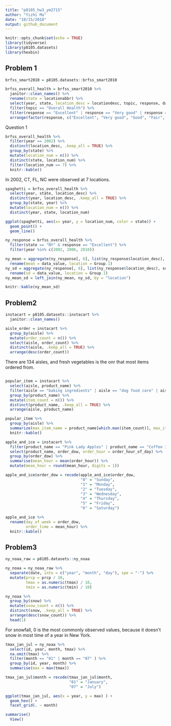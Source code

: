 ```yaml
---
title: "p8105_hw3_ym2715"
author: "Yizhi Ma"
date: "10/15/2018"
output: github_document
---
```


```r
knitr::opts_chunk$set(echo = TRUE)
library(tidyverse)
library(p8105.datasets)
library(hexbin)
```

## Problem 1

```r
brfss_smart2010 = p8105.datasets::brfss_smart2010

brfss_overall_health = brfss_smart2010 %>% 
  janitor::clean_names() %>% 
  rename(state = locationabbr) %>% 
  select(year, state, location_desc = locationdesc, topic, response, data_value) %>% 
  filter(topic == "Overall Health") %>% 
  filter(response == "Excellent" | response == "Very good" | response == "Good" | response == "Fair" | response == "Poor") %>% 
  arrange(factor(response, c("Excellent", "Very good", "Good", "Fair", "Poor"))) 
```
Question 1

```r
brfss_overall_health %>% 
  filter(year == 2002) %>% 
  distinct(location_desc, .keep_all = TRUE) %>% 
  group_by(state) %>% 
  mutate(location_num = n()) %>% 
  distinct(state, location_num) %>% 
  filter(location_num == 7) %>% 
  knitr::kable()  
```
  
  In 2002, CT, FL, NC were observed at 7 locations.

```r
spaghetti = brfss_overall_health %>% 
  select(year, state, location_desc) %>% 
  distinct(year, location_desc, .keep_all = TRUE) %>% 
  group_by(state, year) %>% 
  mutate(location_num = n()) %>% 
  distinct(year, state, location_num)

ggplot(spaghetti, aes(x= year, y = location_num, color = state)) +
  geom_point() +
  geom_line()
```

```r
ny_response = brfss_overall_health %>% 
  filter(state == "NY" & response == "Excellent") %>% 
  filter(year %in% c(2002, 2006, 2010)) 

ny_mean = aggregate(ny_response[, 6], list(ny_response$location_desc), mean) %>% 
  rename(mean = data_value, location = Group.1)
ny_sd = aggregate(ny_response[, 6], list(ny_response$location_desc), sd) %>% 
  rename(sd = data_value, location = Group.1)
ny_mean_sd = left_join(ny_mean, ny_sd, by = "location")

knitr::kable(ny_mean_sd)
```

## Problem2
```r
instacart = p8105.datasets::instacart %>% 
  janitor::clean_names()
```

```r
aisle_order = instacart %>% 
  group_by(aisle) %>% 
  mutate(order_count = n()) %>% 
  select(aisle, order_count) %>% 
  distinct(aisle, .keep_all = TRUE) %>% 
  arrange(desc(order_count))
```

There are 134 aisles, and fresh vegetables is the onr that most items ordered from.  

```r

```


```r
popular_item = instacart %>% 
  select(aisle, product_name) %>% 
  filter(aisle == "baking ingredients" | aisle == "dog food care" | aisle == "packaged vegetables fruits") %>% 
  group_by(product_name) %>% 
  mutate(item_count = n()) %>% 
  distinct(product_name, .keep_all = TRUE) %>% 
  arrange(aisle, product_name) 

popular_item %>% 
  group_by(aisle) %>%
  summarize(max_item_name = product_name[which.max(item_count)], max_item_count = max(item_count)) %>% 
  knitr::kable()

```

```r
apple_and_ice = instacart %>% 
  filter(product_name == "Pink Lady Apples" | product_name == "Coffee Ice Cream") %>% 
  select(product_name, order_dow, order_hour = order_hour_of_day) %>% 
  group_by(order_dow) %>% 
  summarise(mean_hour = mean(order_hour)) %>% 
  mutate(mean_hour = round(mean_hour, digits = 1)) 

apple_and_ice$order_dow = recode(apple_and_ice$order_dow, 
                                 "0" = "Sunday",
                                 "1" = "Monday",
                                 "2" = "Tuesday",
                                 "3" = "Wednesday",
                                 "4" = "Thursday",
                                 "5" = "Friday",
                                 "6" = "Saturday")

apple_and_ice %>% 
  rename(day_of_week = order_dow,
         order_time = mean_hour) %>% 
  knitr::kable()
```

## Problem3

```r
ny_noaa_raw = p8105.datasets::ny_noaa
```

```r
ny_noaa = ny_noaa_raw %>% 
  separate(date, into = c("year", "month", "day"), spe = "-") %>% 
  mutate(prcp = prcp / 10,
         tmax = as.numeric(tmax) / 10,
         tmin = as.numeric(tmin) / 10)

ny_noaa %>% 
  group_by(snow) %>% 
  mutate(snow_count = n()) %>% 
  distinct(snow, .keep_all = TRUE) %>% 
  arrange(desc(snow_count)) %>% 
  head(1)
```
For snowfall, 0 is the most commonly observed values, because it doesn't snow in most time of a year in New York.

```r
tmax_jan_jul = ny_noaa %>% 
  select(id, year, month, tmax) %>% 
  na.omit(tmax) %>% 
  filter(month == "01" | month == "07" ) %>% 
  group_by(id, year, month) %>% 
  summarise(max = max(tmax))

tmax_jan_jul$month = recode(tmax_jan_jul$month,
                            "01" = "January",
                            "07" = "July")

ggplot(tmax_jan_jul, aes(x = year, y = max) ) +
  geom_hex() +
  facet_grid(. ~ month)

summarise()
  View()
```





